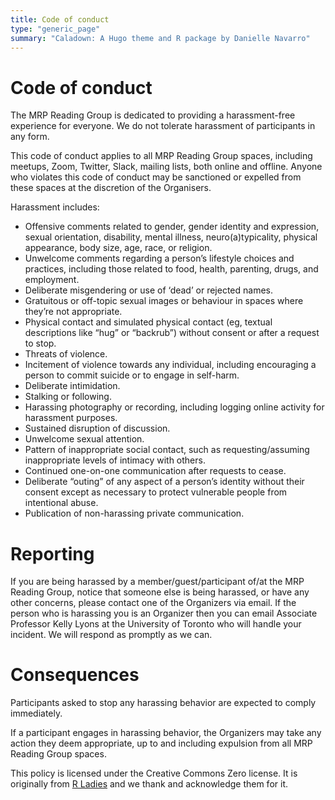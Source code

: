```yaml
---
title: Code of conduct
type: "generic_page"
summary: "Caladown: A Hugo theme and R package by Danielle Navarro"
---
```


# Code of conduct

The MRP Reading Group is dedicated to providing a harassment-free experience for everyone. We do not tolerate harassment of participants in any form.

This code of conduct applies to all MRP Reading Group spaces, including meetups, Zoom, Twitter, Slack, mailing lists, both online and offline. Anyone who violates this code of conduct may be sanctioned or expelled from these spaces at the discretion of the Organisers.


Harassment includes:

- Offensive comments related to gender, gender identity and expression, sexual orientation, disability, mental illness, neuro(a)typicality, physical appearance, body size, age, race, or religion.
- Unwelcome comments regarding a person's lifestyle choices and practices, including those related to food, health, parenting, drugs, and employment.
- Deliberate misgendering or use of 'dead' or rejected names.
- Gratuitous or off-topic sexual images or behaviour in spaces where they're not appropriate.
- Physical contact and simulated physical contact (eg, textual descriptions like "hug" or "backrub") without consent or after a request to stop.
- Threats of violence.
- Incitement of violence towards any individual, including encouraging a person to commit suicide or to engage in self-harm.
- Deliberate intimidation.
- Stalking or following.
- Harassing photography or recording, including logging online activity for harassment purposes.
- Sustained disruption of discussion.
- Unwelcome sexual attention.
- Pattern of inappropriate social contact, such as requesting/assuming inappropriate levels of intimacy with others.
- Continued one-on-one communication after requests to cease.
- Deliberate "outing" of any aspect of a person's identity without their consent except as necessary to protect vulnerable people from intentional abuse.
- Publication of non-harassing private communication.


# Reporting

If you are being harassed by a member/guest/participant of/at the MRP Reading Group, notice that someone else is being harassed, or have any other concerns, please contact one of the Organizers via email. If the person who is harassing you is an Organizer then you can email Associate Professor Kelly Lyons at the University of Toronto who will handle your incident. We will respond as promptly as we can.


# Consequences

Participants asked to stop any harassing behavior are expected to comply immediately.

If a participant engages in harassing behavior, the Organizers may take any action they deem appropriate, up to and including expulsion from all MRP Reading Group spaces.

This policy is licensed under the Creative Commons Zero license. It is originally from [R Ladies](https://rladies.org/code-of-conduct/) and we thank and acknowledge them for it.
